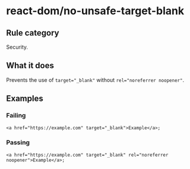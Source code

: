 # react-dom/no-unsafe-target-blank

## Rule category

Security.

## What it does

Prevents the use of `target="_blank"` without `rel="noreferrer noopener"`.

## Examples

### Failing

```tsx {1}
<a href="https://example.com" target="_blank">Example</a>;
```

### Passing

```tsx
<a href="https://example.com" target="_blank" rel="noreferrer noopener">Example</a>;
```
